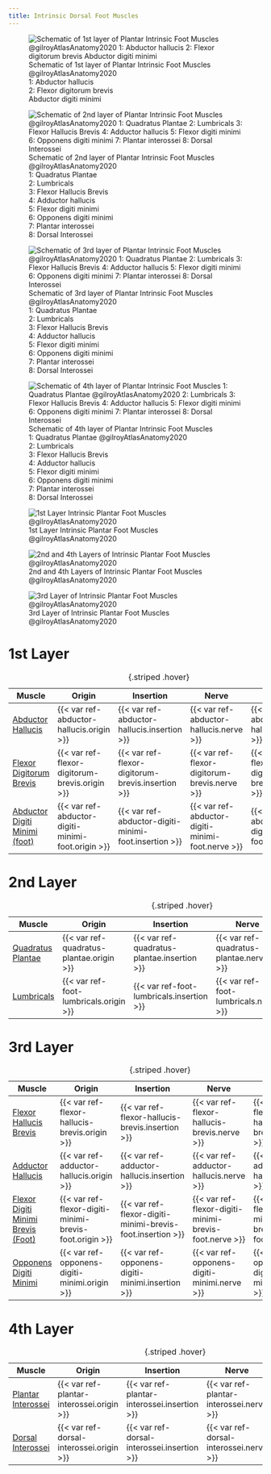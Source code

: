 ```yaml
---
title: Intrinsic Dorsal Foot Muscles
---
```




:::{layout-ncol="4"}
![Schematic of 1st layer of Plantar Intrinsic Foot Muscles @gilroyAtlasAnatomy2020 </br> 1: Abductor hallucis </br> 2: Flexor digitorum brevis </br> Abductor digiti minimi](/The Archive/Anatomy/Skeletal Muscles/Lower limb muscles/Ankle and Foot/Intrinsic Dorsal Foot Muscles/images/gilroyatlas fig33.20a schematic intrinsic 1st layer foot muscles.png)


![Schematic of 2nd layer of Plantar Intrinsic Foot Muscles @gilroyAtlasAnatomy2020 </br> 1: Quadratus Plantae </br> 2: Lumbricals </br> 3: Flexor Hallucis Brevis </br> 4: Adductor hallucis </br> 5: Flexor digiti minimi </br> 6: Opponens digiti minimi </br> 7: Plantar interossei </br> 8: Dorsal Interossei](/The Archive/Anatomy/Skeletal Muscles/Lower limb muscles/Ankle and Foot/Intrinsic Dorsal Foot Muscles/images/gilroyatlas fig33.21a schematic intrinsic 2nd layer foot muscles.png)

![Schematic of 3rd layer of Plantar Intrinsic Foot Muscles @gilroyAtlasAnatomy2020 </br> 1: Quadratus Plantae </br> 2: Lumbricals </br> 3: Flexor Hallucis Brevis </br> 4: Adductor hallucis </br> 5: Flexor digiti minimi </br> 6: Opponens digiti minimi </br> 7: Plantar interossei </br> 8: Dorsal Interossei](/The Archive/Anatomy/Skeletal Muscles/Lower limb muscles/Ankle and Foot/Intrinsic Dorsal Foot Muscles/images/gilroyatlas fig33.21b schematic intrinsic 3rd layer foot muscles.png)

![Schematic of 4th layer of Plantar Intrinsic Foot Muscles </br> 1: Quadratus Plantae @gilroyAtlasAnatomy2020 </br> 2: Lumbricals </br> 3: Flexor Hallucis Brevis </br> 4: Adductor hallucis </br> 5: Flexor digiti minimi </br> 6: Opponens digiti minimi </br> 7: Plantar interossei </br> 8: Dorsal Interossei](/The Archive/Anatomy/Skeletal Muscles/Lower limb muscles/Ankle and Foot/Intrinsic Dorsal Foot Muscles/images/gilroyatlas fig33.21c schematic intrinsic 4th layer foot muscles.png)
:::

:::{layout-ncol="3"}
![1st Layer Intrinsic Plantar Foot Muscles @gilroyAtlasAnatomy2020](/The Archive/Anatomy/Skeletal Muscles/Lower limb muscles/Ankle and Foot/Intrinsic Dorsal Foot Muscles/images/gilroyatlas fig33.20b intrinsic 1st layer foot muscles.png)

![2nd and 4th Layers of Intrinsic Plantar Foot Muscles @gilroyAtlasAnatomy2020](/The Archive/Anatomy/Skeletal Muscles/Lower limb muscles/Ankle and Foot/Intrinsic Dorsal Foot Muscles/images/gilroyatlas fig33.22a intrinsic 2nd and 4th layer foot muscles.png)

![3rd Layer of Intrinsic Plantar Foot Muscles @gilroyAtlasAnatomy2020](/The Archive/Anatomy/Skeletal Muscles/Lower limb muscles/Ankle and Foot/Intrinsic Dorsal Foot Muscles/images/gilroyatlas fig33.22b intrinsic 3rd layer foot muscles.png)

:::

# 1st Layer

| Muscle  | Origin | Insertion | Nerve | Action |
|------|--------|-------|----------|--------|
| [Abductor Hallucis]({{< var ref-abductor-hallucis.path >}}) | {{< var ref-abductor-hallucis.origin >}} | {{< var ref-abductor-hallucis.insertion >}} | {{< var ref-abductor-hallucis.nerve >}} | {{< var ref-abductor-hallucis.action >}} |
| [Flexor Digitorum Brevis]({{< var ref-flexor-digitorum-brevis.path >}}) | {{< var ref-flexor-digitorum-brevis.origin >}} | {{< var ref-flexor-digitorum-brevis.insertion >}} | {{< var ref-flexor-digitorum-brevis.nerve >}} | {{< var ref-flexor-digitorum-brevis.action >}} |
| [Abductor Digiti Minimi (foot)]({{< var ref-abductor-digiti-minimi-foot.path >}}) | {{< var ref-abductor-digiti-minimi-foot.origin >}} | {{< var ref-abductor-digiti-minimi-foot.insertion >}} | {{< var ref-abductor-digiti-minimi-foot.nerve >}} | {{< var ref-abductor-digiti-minimi-foot.action >}} |
: {.striped .hover}


# 2nd Layer

| Muscle  | Origin | Insertion | Nerve | Action |
|------|--------|-------|----------|--------|
| [Quadratus Plantae]({{< var ref-quadratus-plantae.path >}}) | {{< var ref-quadratus-plantae.origin >}} | {{< var ref-quadratus-plantae.insertion >}} | {{< var ref-quadratus-plantae.nerve >}} | {{< var ref-quadratus-plantae.action >}} |
| [Lumbricals]({{< var ref-foot-lumbricals.path >}}) | {{< var ref-foot-lumbricals.origin >}} | {{< var ref-foot-lumbricals.insertion >}} | {{< var ref-foot-lumbricals.nerve >}} | {{< var ref-foot-lumbricals.action >}} |
: {.striped .hover}

# 3rd Layer

| Muscle  | Origin | Insertion | Nerve | Action |
|------|--------|-------|----------|--------|
| [Flexor Hallucis Brevis]({{< var ref-flexor-hallucis-brevis.path >}}) | {{< var ref-flexor-hallucis-brevis.origin >}} | {{< var ref-flexor-hallucis-brevis.insertion >}} | {{< var ref-flexor-hallucis-brevis.nerve >}} | {{< var ref-flexor-hallucis-brevis.action >}} |
| [Adductor Hallucis]({{< var ref-adductor-hallucis.path >}}) | {{< var ref-adductor-hallucis.origin >}} | {{< var ref-adductor-hallucis.insertion >}} | {{< var ref-adductor-hallucis.nerve >}} | {{< var ref-adductor-hallucis.action >}} |
| [Flexor Digiti Minimi Brevis (Foot)]({{< var ref-flexor-digiti-minimi-brevis-foot.path >}}) | {{< var ref-flexor-digiti-minimi-brevis-foot.origin >}} | {{< var ref-flexor-digiti-minimi-brevis-foot.insertion >}} | {{< var ref-flexor-digiti-minimi-brevis-foot.nerve >}} | {{< var ref-flexor-digiti-minimi-brevis-foot.action >}} |
| [Opponens Digiti Minimi]({{< var ref-opponens-digiti-minimi.path >}}) | {{< var ref-opponens-digiti-minimi.origin >}} | {{< var ref-opponens-digiti-minimi.insertion >}} | {{< var ref-opponens-digiti-minimi.nerve >}} | {{< var ref-opponens-digiti-minimi.action >}} |
: {.striped .hover}

# 4th Layer

| Muscle  | Origin | Insertion | Nerve | Action |
|------|--------|-------|----------|--------|
| [Plantar Interossei]({{< var ref-plantar-interossei.path >}}) | {{< var ref-plantar-interossei.origin >}} | {{< var ref-plantar-interossei.insertion >}} | {{< var ref-plantar-interossei.nerve >}} | {{< var ref-plantar-interossei.action >}} |
| [Dorsal Interossei]({{< var ref-dorsal-interossei.path >}}) | {{< var ref-dorsal-interossei.origin >}} | {{< var ref-dorsal-interossei.insertion >}} | {{< var ref-dorsal-interossei.nerve >}} | {{< var ref-dorsal-interossei.action >}} |
: {.striped .hover}